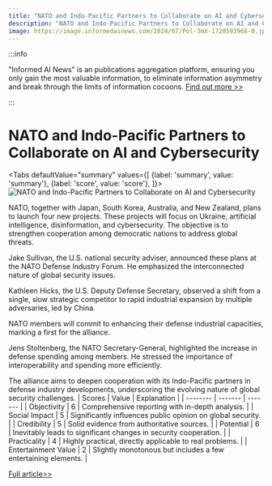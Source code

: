```yaml
---
title: "NATO and Indo-Pacific Partners to Collaborate on AI and Cybersecurity"
description: "NATO and Indo-Pacific Partners to Collaborate on AI and Cybersecurity"
image: https://image.informedainews.com/2024/07/Pol-3mX-1720593968-0.jpg
---
```



:::info

"Informed AI News" is an publications aggregation platform, ensuring you only gain the most valuable information, to eliminate information asymmetry and break through the limits of information cocoons.  [Find out more >>](/)

:::

# NATO and Indo-Pacific Partners to Collaborate on AI and Cybersecurity


<Tabs
	defaultValue="summary"
	values={[
	{label: 'summary', value: 'summary'},
	{label: 'score', value: 'score'},
]}>
<TabItem value="summary">
<img
  src="https://image.informedainews.com/2024/07/Pol-3mX-1720593968-0.jpg"
  alt="NATO and Indo-Pacific Partners to Collaborate on AI and Cybersecurity"
/>



NATO, together with Japan, South Korea, Australia, and New Zealand, plans to launch four new projects. These projects will focus on Ukraine, artificial intelligence, disinformation, and cybersecurity. The objective is to strengthen cooperation among democratic nations to address global threats.

Jake Sullivan, the U.S. national security adviser, announced these plans at the NATO Defense Industry Forum. He emphasized the interconnected nature of global security issues.

Kathleen Hicks, the U.S. Deputy Defense Secretary, observed a shift from a single, slow strategic competitor to rapid industrial expansion by multiple adversaries, led by China.

NATO members will commit to enhancing their defense industrial capacities, marking a first for the alliance.

Jens Stoltenberg, the NATO Secretary-General, highlighted the increase in defense spending among members. He stressed the importance of interoperability and spending more efficiently.

The alliance aims to deepen cooperation with its Indo-Pacific partners in defense industry developments, underscoring the evolving nature of global security challenges.
</TabItem>
<TabItem value="score">
	| Scores     | Value   | Explanation |
	| -------- | ------- | ------- |
	| Objectivity  | 6    | Comprehensive reporting with in-depth analysis.    |
	| Social Impact | 5     | Significantly influences public opinion on global security.    |
	| Credibility    | 5    | Solid evidence from authoritative sources.    |
	| Potential    | 6    | Inevitably leads to significant changes in security cooperation.    |
	| Practicality    | 4    | Highly practical, directly applicable to real problems.    |
	| Entertainment Value    | 2    | Slightly monotonous but includes a few entertaining elements.    |
</TabItem>
</Tabs>

[Full article>>](https://asia.nikkei.com/Politics/International-relations/Indo-Pacific/NATO-to-launch-4-projects-with-Indo-Pacific-partners-including-AI-and-cyber)

